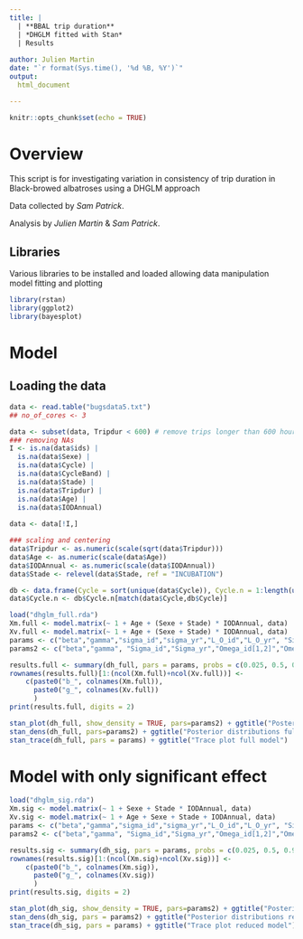```yaml
---
title: |
  | **BBAL trip duration**
  | *DHGLM fitted with Stan*
  | Results
  
author: Julien Martin
date: "`r format(Sys.time(), '%d %B, %Y')`"
output:
  html_document

---
```



```r
knitr::opts_chunk$set(echo = TRUE)
```

# Overview
This script is for investigating variation in consistency of trip duration in Black-browed albatroses using a DHGLM approach 

Data collected by _Sam Patrick_.

Analysis by _Julien Martin_ & _Sam Patrick_.

## Libraries

Various libraries to be installed and loaded allowing data manipulation model fitting and plotting

```r
library(rstan)
library(ggplot2)
library(bayesplot)
```

#  Model
## Loading the data

```r
data <- read.table("bugsdata5.txt")
## no_of_cores <- 3

data <- subset(data, Tripdur < 600) # remove trips longer than 600 hours
### removing NAs
I <- is.na(data$ids) |
  is.na(data$Sexe) |
  is.na(data$Cycle) |
  is.na(data$CycleBand) |
  is.na(data$Stade) |
  is.na(data$Tripdur) |
  is.na(data$Age) |
  is.na(data$IODAnnual) 
 
data <- data[!I,]

### scaling and centering
data$Tripdur <- as.numeric(scale(sqrt(data$Tripdur)))
data$Age <- as.numeric(scale(data$Age))
data$IODAnnual <- as.numeric(scale(data$IODAnnual))
data$Stade <- relevel(data$Stade, ref = "INCUBATION")

db <- data.frame(Cycle = sort(unique(data$Cycle)), Cycle.n = 1:length(unique(data$Cycle)))
data$Cycle.n <- db$Cycle.n[match(data$Cycle,db$Cycle)]

```



```r

load("dhglm_full.rda")
Xm.full <- model.matrix(~ 1 + Age + (Sexe + Stade) * IODAnnual, data)
Xv.full <- model.matrix(~ 1 + Age + (Sexe + Stade) * IODAnnual, data)
params <- c("beta","gamma","sigma_id","sigma_yr","L_O_id","L_O_yr", "Sigma_id","Sigma_yr","Omega_id[1,2]","Omega_yr[1,2]")
params2 <- c("beta","gamma", "Sigma_id","Sigma_yr","Omega_id[1,2]","Omega_yr[1,2]")

results.full <- summary(dh_full, pars = params, probs = c(0.025, 0.5, 0.975))$summary
rownames(results.full)[1:(ncol(Xm.full)+ncol(Xv.full))] <-
    c(paste0("b_", colnames(Xm.full)),
      paste0("g_", colnames(Xv.full))
      )
print(results.full, digits = 2)

stan_plot(dh_full, show_density = TRUE, pars=params2) + ggtitle("Posterior distributions full model")
stan_dens(dh_full, pars=params2) + ggtitle("Posterior distributions full model")
stan_trace(dh_full, pars = params) + ggtitle("Trace plot full model")

```

#  Model with only significant effect


```r

load("dhglm_sig.rda")
Xm.sig <- model.matrix(~ 1 + Sexe + Stade * IODAnnual, data)
Xv.sig <- model.matrix(~ 1 + Age + Sexe + Stade + IODAnnual, data)
params <- c("beta","gamma","sigma_id","sigma_yr","L_O_id","L_O_yr", "Sigma_id","Sigma_yr","Omega_id[1,2]","Omega_yr[1,2]")
params2 <- c("beta","gamma", "Sigma_id","Sigma_yr","Omega_id[1,2]","Omega_yr[1,2]")

results.sig <- summary(dh_sig, pars = params, probs = c(0.025, 0.5, 0.975))$summary
rownames(results.sig)[1:(ncol(Xm.sig)+ncol(Xv.sig))] <-
    c(paste0("b_", colnames(Xm.sig)),
      paste0("g_", colnames(Xv.sig))
      )
print(results.sig, digits = 2)

stan_plot(dh_sig, show_density = TRUE, pars=params2) + ggtitle("Posterior distributions reduced model")
stan_dens(dh_sig, pars = params2) + ggtitle("Posterior distributions reduced model")
stan_trace(dh_sig, pars = params) + ggtitle("Trace plot reduced model")

```

